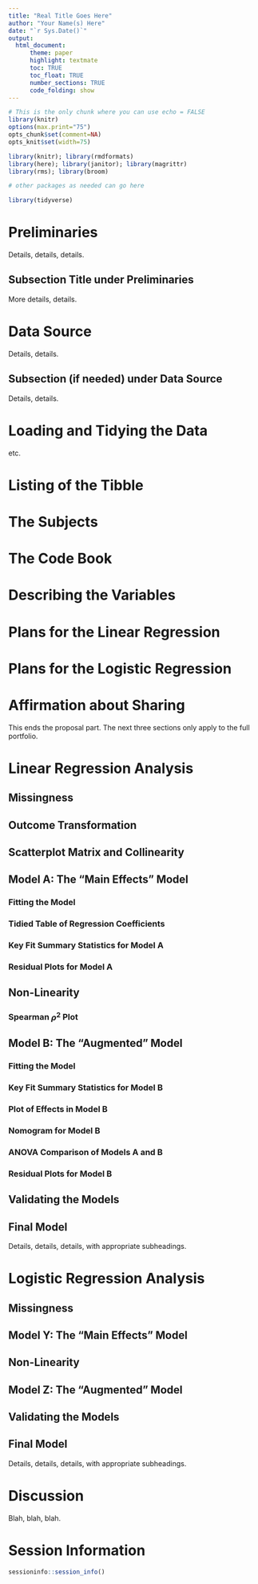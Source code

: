 ```yaml
---
title: "Real Title Goes Here"
author: "Your Name(s) Here"
date: "`r Sys.Date()`"
output:
  html_document:
      theme: paper
      highlight: textmate
      toc: TRUE
      toc_float: TRUE
      number_sections: TRUE
      code_folding: show
---
```


```r
# This is the only chunk where you can use echo = FALSE
library(knitr)
options(max.print="75")
opts_chunk$set(comment=NA) 
opts_knit$set(width=75)
```

```r
library(knitr); library(rmdformats)
library(here); library(janitor); library(magrittr)
library(rms); library(broom)

# other packages as needed can go here

library(tidyverse)
```

# Preliminaries {-}

Details, details, details.

## Subsection Title under Preliminaries {-}

More details, details.

# Data Source

Details, details.

## Subsection (if needed) under Data Source

Details, details.

# Loading and Tidying the Data

etc.

# Listing of the Tibble

# The Subjects

# The Code Book

# Describing the Variables

# Plans for the Linear Regression

# Plans for the Logistic Regression

# Affirmation about Sharing

This ends the proposal part. The next three sections only apply to the full portfolio.

# Linear Regression Analysis 

## Missingness

## Outcome Transformation

## Scatterplot Matrix and Collinearity

## Model A: The "Main Effects" Model

### Fitting the Model

### Tidied Table of Regression Coefficients

### Key Fit Summary Statistics for Model A

### Residual Plots for Model A

## Non-Linearity

### Spearman $\rho^2$ Plot

## Model B: The "Augmented" Model

### Fitting the Model

### Key Fit Summary Statistics for Model B

### Plot of Effects in Model B

### Nomogram for Model B

### ANOVA Comparison of Models A and B

### Residual Plots for Model B

## Validating the Models

## Final Model

Details, details, details, with appropriate subheadings.

# Logistic Regression Analysis

## Missingness

## Model Y: The "Main Effects" Model

## Non-Linearity

## Model Z: The "Augmented" Model

## Validating the Models

## Final Model

Details, details, details, with appropriate subheadings.

# Discussion

Blah, blah, blah.

# Session Information

```r
sessioninfo::session_info()
```
